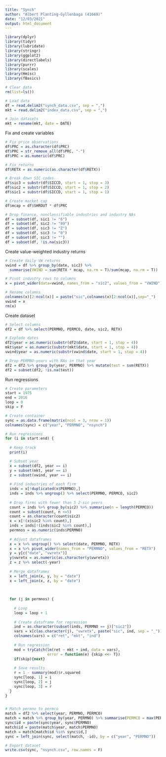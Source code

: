 ---
title: "Synch"
author: "Albert Planting-Gyllenbaga (41669)"
date: "12/03/2021"
output: html_document
---

```{r}
library(dplyr)
library(tidyr)
library(lubridate)
library(stringr)
library(ggplot2)
library(directlabels)
library(purrr)
library(scales)
library(Hmisc)
library(fBasics)
```

```{r}
# Clear data
rm(list=ls())

# Load data
df = read.delim2("synch_data.csv", sep = ",")
mkt = read.delim2("index_data.csv", sep = ",")

# Join datasets
mkt = rename(mkt, date = DATE)
```

Fix and create variables
```{r}
# Fix price observations
df$PRC = as.character(df$PRC)
df$PRC = str_remove_all(df$PRC, "-")
df$PRC = as.numeric(df$PRC)

# Fix returns
df$RETX = as.numeric(as.character(df$RETX))

# Break down SIC codes
df$sic3 = substr(df$SICCD, start = 1, stop = 3)
df$sic2 = substr(df$SICCD, start = 1, stop = 2)
df$sic1 = substr(df$SICCD, start = 1, stop = 1)

# Create market cap
df$mcap = df$SHROUT * df$PRC

# Drop finance, nonclassifiable industries and industry NAs
df = subset(df, sic1 != "6")
df = subset(df, sic2 != "99")
df = subset(df, sic3 != "Z")
df = subset(df, sic3 != "0")
df = subset(df, sic3 != "")
df = subset(df, !is.na(sic3))
```


Create value-weighted industry returns
```{r}
# Create daily VW returns
vwind = df %>% group_by(date, sic2) %>%
  summarise(VWIND = sum(RETX * mcap, na.rm = T)/sum(mcap, na.rm = T))

# Pivot industry rows to columns
x = pivot_wider(data=vwind, names_from = "sic2", values_from = "VWIND")

# Rename columns
colnames(x)[2:ncol(x)] = paste("sic",colnames(x)[2:ncol(x)],sep="_")
vwind = x
rm(x)
```


Create dataset
```{r}
# Select columns
df2 = df %>% select(PERMNO, PERMCO, date, sic2, RETX)

# Explode dates
df2$year = as.numeric(substr(df2$date, start = 1, stop = 4))
mkt$year = as.numeric(substr(mkt$date, start = 1, stop = 4))
vwind$year = as.numeric(substr(vwind$date, start = 1, stop = 4))

# Drop PERMNO-years with NAs in that year
df2 = df2 %>% group_by(year, PERMNO) %>% mutate(test = sum(RETX))
df2 = subset(df2, !is.na(test))
```


Run regressions
```{r}
# Create parameters
start = 1975
end = 2016
loop = 0
skip = F

# Create container
sync = as.data.frame(matrix(ncol = 3, nrow = 1))
colnames(sync) = c("year", "PERMNO", "nsynch")

# Run regressions
for (i in start:end) {
  
  # Keep track
  print(i)

  # Subset year
  x = subset(df2, year == i)
  y = subset(mkt, year == i)
  z = subset(vwind, year == i)
  
  # Find industries of each firm
  inds = x[!duplicated(x$PERMNO),]
  inds = inds %>% ungroup() %>% select(PERMNO, PERMCO, sic2)
  
  # Drop firms with fewer than 5 2-sic peers
  count = inds %>% group_by(sic2) %>% summarise(n = length(PERMCO))
  count = subset(count, n <=5)
  count = as.character(count$sic2)
  x = x[!(x$sic2 %in% count),]
  inds = inds[!(inds$sic2 %in% count),]
  permnos = as.numeric(inds$PERMNO)
  
  # Adjust dataframes
  x = x %>% ungroup() %>% select(date, PERMNO, RETX)
  x = x %>% pivot_wider(names_from = "PERMNO", values_from = "RETX")
  y = y[c("date", "vwretx")]
  y$vwretx = as.numeric(as.character(y$vwretx))
  z = z %>% select(-year)
  
  # Merge dataframes
  x = left_join(x, y, by = "date")
  x = left_join(x, z, by = "date")
  
  
  
  for (j in permnos) {
    
    # Loop
    loop = loop + 1
    
    # Create dataframe for regression
    ind = as.character(subset(inds, PERMNO == j)["sic2"])
    vars = x[c(as.character(j), "vwretx", paste("sic", ind, sep = "_"))]
    colnames(vars) = c("ret", "mkt", "ind")
    
    # Run regression
    mod = tryCatch(lm(ret ~ mkt + ind, data = vars),
                   error = function(e) {skip <<- T})
    if(skip){next}
    
    # Save results
    r = 1 - summary(mod)$r.squared
    sync[loop, 1] = i
    sync[loop, 2] = j
    sync[loop, 3] = r
  }
}


# Match permno to permco
match = df2 %>% select(year, PERMNO, PERMCO)
match = match %>% group_by(year, PERMNO) %>% summarise(PERMCO = max(PERMCO))
sync$id = paste(sync$year, sync$PERMNO)
match$id = paste(match$year, match$PERMNO)
match = match[match$id %in% sync$id,]
sync = left_join(sync, select(match, -id), by = c("year", "PERMNO"))

# Export dataset
write.csv(sync, "nsynch.csv", row.names = F)
```
